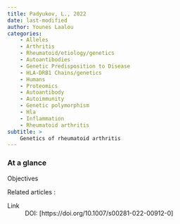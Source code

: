 ```yaml
---
title: Padyukov, L., 2022
date: last-modified
author: Younes Laalou
categories:
    - Alleles
    - Arthritis 
    - Rheumatoid/etiology/genetics
    - Autoantibodies
    - Genetic Predisposition to Disease
    - HLA-DRB1 Chains/genetics
    - Humans
    - Proteomics
    - Autoantibody
    - Autoimmunity
    - Genetic polymorphism
    - Hla
    - Inflammation
    - Rheumatoid arthritis
subtitle: >
    Genetics of rheumatoid arthritis
---
```



::: {.callout-tip}

### At a glance

Objectives
: 

Related articles
:

Link
: DOI: [https://doi.org/10.1007/s00281-022-00912-0]

:::


